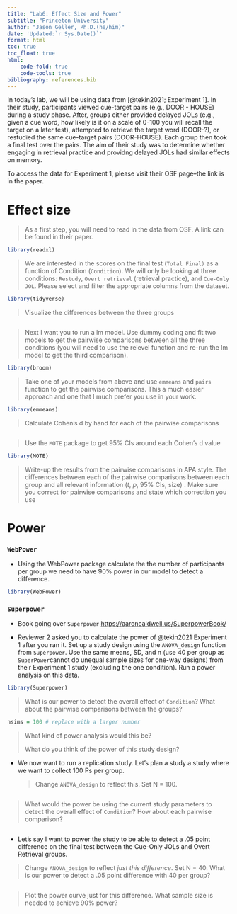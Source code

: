 ```yaml
---
title: "Lab6: Effect Size and Power"
subtitle: "Princeton University"
author: "Jason Geller, Ph.D.(he/him)"
date: 'Updated:`r Sys.Date()`'
format: html
toc: true
toc_float: true
html:
    code-fold: true
    code-tools: true
bibliography: references.bib
---
```


In today's lab, we will be using data from [@tekin2021; Experiment 1]. In their study, participants viewed cue-target pairs (e.g., DOOR - HOUSE) during a study phase. After, groups either provided delayed JOLs (e.g., given a cue word, how likely is it on a scale of 0-100 you will recall the target on a later test), attempted to retrieve the target word (DOOR-?), or restudied the same cue-target pairs (DOOR-HOUSE). Each group then took a final test over the pairs. The aim of their study was to determine whether engaging in retrieval practice and providng delayed JOLs had similar effects on memory.

To access the data for Experiment 1, please visit their OSF page--the link is in the paper.

# Effect size

> As a first step, you will need to read in the data from OSF. A link can be found in their paper.

```r

library(readxl)

```

> We are interested in the scores on the final test (`Total Final)` as a function of Condition (`Condition`). We will only be looking at three conditions: `Restudy`, `Overt retrieval` (retrieval practice), and `Cue-Only JOL`. Please select and filter the appropriate columns from the dataset.

```r
library(tidyverse)


```

> Visualize the differences between the three groups

```r



```

> Next I want you to run a lm model. Use dummy coding and fit two models to get the pairwise comparisons between all the three conditions (you will need to use the relevel function and re-run the lm model to get the third comparison).

```r
library(broom)

```

> Take one of your models from above and use `emmeans` and `pairs` function to get the pairwise comparisons. This a much easier approach and one that I much prefer you use in your work.

```r
library(emmeans)

```

> Calculate Cohen's d by hand for each of the pairwise comparisons

```r

```

> Use the `MOTE` package to get 95% CIs around each Cohen's d value

```r

library(MOTE)

```

> Write-up the results from the pairwise comparisons in APA style. The differences between each of the pairwise comparisons between each group and all relevant information (*t*, *p*, 95% CIs, size) . Make sure you correct for pairwise comparisons and state which correction you use

# Power

### `WebPower`

-   Using the WebPower package calculate the the number of participants per group we need to have 90% power in our model to detect a difference.

```r
library(WebPower)

```

### `Superpower`

-   Book going over `Superpower` <https://aaroncaldwell.us/SuperpowerBook/>

```{=html}
<!-- -->
```
-   Reviewer 2 asked you to calculate the power of @tekin2021 Experiment 1 after you ran it. Set up a study design using the `ANOVA_design` function from `Superpower`. Use the same means, SD, and n (use 40 per group as `SuperPower`cannot do unequal sample sizes for one-way designs) from their Experiment 1 study (excluding the one condition). Run a power analysis on this data.

```r
library(Superpower)

```

> What is our power to detect the overall effect of `Condition`? What about the pairwise comparisons between the groups?

```r

nsims = 100 # replace with a larger number

```

> What kind of power analysis would this be?
>
> What do you think of the power of this study design?

-   We now want to run a replication study. Let's plan a study a study where we want to collect 100 Ps per group.

    > Change `ANOVA_design` to reflect this. Set N = 100.

```r

```

> What would the power be using the current study parameters to detect the overall effect of `Condition`? How about each pairwise comparison?

```r


```

-   Let's say I want to power the study to be able to detect a .05 point difference on the final test between the Cue-Only JOLs and Overt Retrieval groups.

> Change `ANOVA_design` to reflect *just this difference*. Set N = 40. What is our power to detect a .05 point difference with 40 per group?

```r



```

> Plot the power curve just for this difference. What sample size is needed to achieve 90% power?

```r

```
